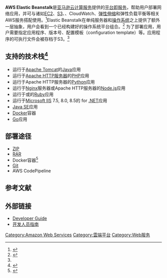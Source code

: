 '''AWS Elastic Beanstalk'''是[[亚马逊云计算服务|亚马逊云计算服务]]提供的[[平台即服务|平台即服务]]，帮助用户部署网络应用，并可与诸如[[Amazon_EC2|EC2]]、[[Amazon_S3|S3]]、{{Link-en|Amazon Simple Notification Service|Amazon SNS|SNS}}、CloudWatch、[[弹性伸缩|弹性伸缩]]和弹性负载平衡等相关AWS服务搭配使用。<ref name="What Is AWS Elastic Beanstalk and Why Do I Need It?">{{Cite web
|url= http://docs.aws.amazon.com/elasticbeanstalk/latest/dg/Welcome.html
|title= What Is AWS Elastic Beanstalk and Why Do I Need It?
|accessdate= 2013-05-27
|archive-date= 2020-12-09
|archive-url= https://web.archive.org/web/20201209220323/https://docs.aws.amazon.com/elasticbeanstalk/latest/dg/Welcome.html
|dead-url= no
}}</ref>Elastic Beanstalk在单纯服务器和[[操作系统|操作系统]]之上提供了额外一层抽象，用户会看到一个已经构建好的操作系统平台组合。<ref name="AWS in Action, EB" >{{Cite book
  |title=Amazon Web Services in Action
  |last=Wittig  |first=Andreas
  |last2=Wittig  |first2=Michael
  |year=2016
  |publisher=Manning Press
  |isbn=978-1-61729-288-0
  |ref={{harvid|AWS in Action|Wittig|2016}}
  |page=132-133
}}</ref>
为了部署应用，用户需要指定应用程序、版本号、配置模板（configuration template）等。应用程序的可执行文件会被存档于S3。<ref name="AWS in Action, EB" />

== 支持的技术栈<ref name="AWS Elastic Beanstalk FAQ">{{Cite web
|url= http://aws.amazon.com/elasticbeanstalk/faqs/
|title= AWS Elastic Beanstalk FAQ
|accessdate= 2020-03-17
|archive-date= 2013-04-24
|archive-url= https://web.archive.org/web/20130424230325/http://aws.amazon.com/elasticbeanstalk/faqs/
|dead-url= no
}}</ref> ==
* 运行于[[Apache_Tomcat|Apache Tomcat]]的[[Java|Java]]应用
* 运行于[[Apache_HTTP服务器|Apache HTTP服务器]]的[[PHP|PHP]]应用
* 运行于Apache HTTP服务器的[[Python|Python]]应用
* 运行于[[Nginx|Nginx]]服务器或Apache HTTP服务器的[[Node.js|Node.js]]应用
* 运行于{{Link-en|Phusion Passenger|Phusion Passenger|Passenger}}或{{Link-en|Puma (web server)|Puma (服务器)|Puma}}的[[Ruby|Ruby]]应用
* 运行于[[互联网信息服务|Microsoft IIS]] 7.5, 8.0, 8.5的 for [[.NET框架|.NET]]应用
* [[Java_SE|Java SE]]应用
* [[Docker|Docker]]容器
* [[Go|Go]]应用

== 部署途径 ==
* [[ZIP格式|ZIP]]
* [[RAR|RAR]]
* Docker容器<ref name="AWS Elastic Beanstalk adds Docker support">{{Cite web
|url= http://aws.amazon.com/about-aws/whats-new/2014/04/23/aws-elastic-beanstalk-adds-docker-support/
|title= AWS Elastic Beanstalk adds Docker support
|accessdate= 2014-05-06
|archive-date= 2014-04-29
|archive-url= https://web.archive.org/web/20140429075238/http://aws.amazon.com/about-aws/whats-new/2014/04/23/aws-elastic-beanstalk-adds-docker-support/
|dead-url= no
}}</ref>
* [[Git|Git]]
* AWS CodePipeline

== 参考文献 ==
{{Reflist}}

== 外部链接 ==
* [https://docs.aws.amazon.com/elasticbeanstalk/latest/dg/Welcome.html Developer Guide]{{Wayback|url=https://docs.aws.amazon.com/elasticbeanstalk/latest/dg/Welcome.html |date=20201209220323 }}{{en}}
* [https://docs.aws.amazon.com/zh_cn/elasticbeanstalk/latest/dg/Welcome.html 开发人员指南]{{Wayback|url=https://docs.aws.amazon.com/zh_cn/elasticbeanstalk/latest/dg/Welcome.html |date=20201204091226 }}{{zh}}

{{亚马逊公司}}

[[Category:Amazon_Web_Services|Category:Amazon Web Services]]
[[Category:雲端平台|Category:雲端平台]]
[[Category:Web服务|Category:Web服务]]